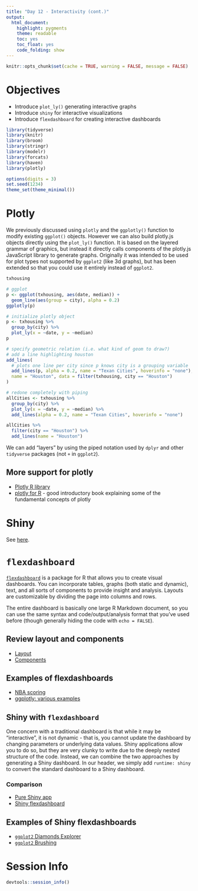 ```yaml
---
title: "Day 12 - Interactivity (cont.)"
output:
  html_document:
    highlight: pygments
    theme: readable
    toc: yes
    toc_float: yes
    code_folding: show
---
```


```r
knitr::opts_chunk$set(cache = TRUE, warning = FALSE, message = FALSE)
```

# Objectives

* Introduce `plot_ly()` generating interactive graphs
* Introduce `shiny` for interactive visualizations
* Introduce `flexdashboard` for creating interactive dashboards

```r
library(tidyverse)
library(knitr)
library(broom)
library(stringr)
library(modelr)
library(forcats)
library(haven)
library(plotly)

options(digits = 3)
set.seed(1234)
theme_set(theme_minimal())
```

# Plotly

We previously discussed using `plotly` and the `ggplotly()` function to modify existing `ggplot()` objects. However we can also build plotly.js objects directly using the `plot_ly()` function. It is based on the layered grammar of graphics, but instead it directly calls components of the plotly.js JavaScript library to generate graphs. Originally it was intended to be used for plot types not supported by `ggplot2` (like 3d graphs), but has been extended so that you could use it entirely instead of `ggplot2`.

```r
txhousing

# ggplot
p <- ggplot(txhousing, aes(date, median)) +
  geom_line(aes(group = city), alpha = 0.2)
ggplotly(p)

# initialize plotly object
p <- txhousing %>%
  group_by(city) %>%
  plot_ly(x = ~date, y = ~median)
p

# specify geometric relation (i.e. what kind of geom to draw?)
# add a line highlighting houston
add_lines(
  # plots one line per city since p knows city is a grouping variable
  add_lines(p, alpha = 0.2, name = "Texan Cities", hoverinfo = "none"),
  name = "Houston", data = filter(txhousing, city == "Houston")
)

# redone completely with piping
allCities <- txhousing %>%
  group_by(city) %>%
  plot_ly(x = ~date, y = ~median) %>%
  add_lines(alpha = 0.2, name = "Texan Cities", hoverinfo = "none")

allCities %>%
  filter(city == "Houston") %>%
  add_lines(name = "Houston")
```

We can add "layers" by using the piped notation used by `dplyr` and other `tidyverse` packages (not `+` in `ggplot2`).

## More support for plotly

* [Plotly R library](https://plot.ly/r/)
* [plotly for R](https://cpsievert.github.io/plotly_book/) - good introductory book explaining some of the fundamental concepts of plotly

# Shiny

See [here](http://cfss.uchicago.edu/shiny001_abc.html).

# `flexdashboard`

[`flexdashboard`](http://rmarkdown.rstudio.com/flexdashboard/) is a package for R that allows you to create visual dashboards. You can incorporate tables, graphs (both static and dynamic), text, and all sorts of components to provide insight and analysis. Layouts are customizable by dividing the page into columns and rows.

The entire dashboard is basically one large R Markdown document, so you can use the same syntax and code/output/analysis format that you've used before (though generally hiding the code with `echo = FALSE`).

## Review layout and components

* [Layout](http://rmarkdown.rstudio.com/flexdashboard/using.html#layout)
* [Components](http://rmarkdown.rstudio.com/flexdashboard/using.html#components)

## Examples of flexdashboards

* [NBA scoring](https://beta.rstudioconnect.com/jjallaire/htmlwidgets-d3heatmap/htmlwidgets-d3heatmap.html)
* [ggplotly: various examples](https://beta.rstudioconnect.com/jjallaire/htmlwidgets-ggplotly-examples/htmlwidgets-ggplotly-examples.html)

## Shiny with `flexdashboard`

One concern with a traditional dashboard is that while it may be "interactive", it is not dynamic - that is, you cannot update the dashboard by changing parameters or underlying data values. Shiny applications allow you to do so, but they are very clunky to write due to the deeply nested structure of the code. Instead, we can combine the two approaches by generating a Shiny dashboard. In our header, we simply add `runtime: shiny` to convert the standard dashboard to a Shiny dashboard.

### Comparison

* [Pure Shiny app](age-rule/app.R)
* [Shiny flexdashboard](age-rule/age-rule.Rmd)

## Examples of Shiny flexdashboards

* [`ggplot2` Diamonds Explorer](https://jjallaire.shinyapps.io/shiny-ggplot2-diamonds/)
* [`ggplot2` Brushing](https://jjallaire.shinyapps.io/shiny-ggplot2-brushing/)

# Session Info {.toc-ignore}

```r
devtools::session_info()
```


